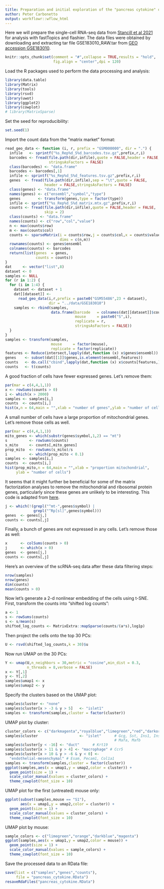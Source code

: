 ```yaml
---
title: Preparation and initial exploration of the "pancreas cytokine" data set
author: Peter Carbonetto
output: workflowr::wflow_html
---
```


Here we will prepare the single-cell RNA-seq data from
[Stancill et al 2021][stancill2021function] for analysis with
fastTopics and flashier. The data files were obtained by downloading
and extracting tar file GSE183010_RAW.tar from
[GEO accession GSE183010][stancill2021function-geo].

```r
knitr::opts_chunk$set(comment = "#",collapse = TRUE,results = "hold",
                      fig.align = "center",dpi = 120)
```

Load the R packages used to perform the data processing and analysis:

```r
library(data.table)
library(Matrix)
library(tools)
library(rsvd)
library(uwot)
library(ggplot2)
library(cowplot)
# library(MatrixSparse)
```

Set the seed for reproducibility:

```r
set.seed(1)
```

Import the count data from the "matrix market" format:

```r
read_geo_data <- function (i, r, prefix = "GSM000000", dir = ".") {
  infile   <- sprintf("%s_Rep%d_S%d_barcodes.tsv.gz",prefix,r,i)
  barcodes <- fread(file.path(dir,infile),quote = FALSE,header = FALSE,
                    stringsAsFactors = FALSE)
  class(barcodes) <- "data.frame"
  barcodes <- barcodes[,1]
  infile <- sprintf("%s_Rep%d_S%d_features.tsv.gz",prefix,r,i)
  genes  <- fread(file.path(dir,infile),sep = "\t",quote = FALSE,
                  header = FALSE,stringsAsFactors = FALSE)
  class(genes) <- "data.frame"
  names(genes) <- c("ensembl","symbol","type")
  genes        <- transform(genes,type = factor(type))
  infile <- sprintf("%s_Rep%d_S%d_matrix.mtx.gz",prefix,r,i)
  counts <- fread(file.path(dir,infile),quote = FALSE,header = FALSE,
                  skip = 2)
  class(counts) <- "data.frame"
  names(counts) <- c("row","col","value")
  n <- max(counts$row)
  m <- max(counts$col)
  counts <- sparseMatrix(i = counts$row,j = counts$col,x = counts$value,
                         dims = c(n,m))
  rownames(counts) <- genes$ensembl
  colnames(counts) <- barcodes
  return(list(genes  = genes,
			  counts = counts))
}
dat     <- vector("list",8)
dataset <- 0
samples <- NULL
for (r in 1:2) {
  for (i in 1:4) {
    dataset <- dataset + 1
    dat[[dataset]] <-
	  read_geo_data(i,r,prefix = paste0("GSM55486",23 + dataset),
	                dir = "../data/GSE183010")
	samples <- rbind(samples,
	                 data.frame(barcode   = colnames(dat[[dataset]]$counts),
					            mouse     = paste0("S",i),
					            replicate = r,
								stringsAsFactors = FALSE))
  }
}
samples <- transform(samples,
                     mouse     = factor(mouse),
					 replicate = factor(replicate))
features <- Reduce(intersect,lapply(dat,function (x) x$genes$ensembl))
genes    <- subset(dat[[1]]$genes,is.element(ensembl,features))
counts   <- do.call("cbind",lapply(dat,function (x) x$counts[features,]))
counts   <- t(counts)
```

A good fraction of cells have fewer expressed genes. Let's remove them:

```r
par(mar = c(4,4,1,1))
x <- rowSums(counts > 0)
i <- which(x > 2000)
samples <- samples[i,]
counts  <- counts[i,]
hist(x,n = 64,main = "",xlab = "number of genes",ylab = "number of cells")
```

A small number of cells have a large proportion of mitochondrial genes.
Let's remove those cells as well.

```r
par(mar = c(4,4,1,1))
mito_genes <- which(substr(genes$symbol,1,2) == "mt")
s          <- rowSums(counts)
s_mito     <- counts[,mito_genes]
prop_mito  <- rowSums(s_mito)/s
i          <- which(prop_mito < 0.1)
samples <- samples[i,]
counts  <- counts[i,]
hist(prop_mito,n = 64,main = "",xlab = "proportion mitochondrial",
     ylab = "number of cells")
```

It seems that it might further be beneficial for some of the matrix
factorization analyses to remove the mitochondrial and ribosomal
protein genes, particularly since these genes are unlikely to be
interesting. This code is adapted from
[here](https://nbisweden.github.io/workshop-scRNAseq/labs/seurat/seurat_01_qc.html).

```r
j <- which(!(grepl("^mt-",genes$symbol) |
             grepl("^Rp[sl]",genes$symbol)))
genes  <- genes[j,]
counts <- counts[,j]
```

Finally, a bunch of genes are not expressed in any cells. Let's remove
those as well:

```r
x      <- colSums(counts > 0)
j      <- which(x > 0)
genes  <- genes[j,]
counts <- counts[,j]
```

Here's an overview of the scRNA-seq data after these data filtering
steps:

```r
nrow(samples)
nrow(genes)
dim(counts)
mean(counts > 0)
```

Now let's generate a 2-d nonlinear embedding of the cells using
t-SNE. First, transform the counts into "shifted log counts":

```r
a <- 1
s <- rowSums(counts)
s <- s/mean(s)
shifted_log_counts <- MatrixExtra::mapSparse(counts/(a*s),log1p)
```

Then project the cells onto the top 30 PCs:

```r
U <- rsvd(shifted_log_counts,k = 30)$u
```

Now run UMAP on the 30 PCs:

```r
Y <- umap(U,n_neighbors = 30,metric = "cosine",min_dist = 0.3,
          n_threads = 8,verbose = FALSE)
x <- Y[,1]
y <- Y[,2]
samples$umap1 <- x
samples$umap2 <- y
```

Specify the clusters based on the UMAP plot:

```r
samples$cluster <- "none"
samples$cluster[x > -3 & y > 5]   <- "islet1" 
samples <- transform(samples,cluster = factor(cluster))
```

UMAP plot by cluster:

```r
cluster_colors <- c("darkmagenta","royalblue","limegreen","red","darkorange")
samples$cluster                   <- "islet"      # Gcg, Sst, Ins1, Ins2, Ppy, 
                                                  # Mafa, Mafb
samples$cluster[y < -16] <- "duct"      # Krt19
samples$cluster[x > 11 & y > 4] <- "macrophage" # Ccr5
samples$cluster[x > 10 & y > -6 & y < 0] <- 
  "endothelial-mesenchymal" # Esam, Pecam1, Col1a1
samples <- transform(samples,cluster = factor(cluster))
ggplot(samples,aes(x = umap1,y = umap2,color = cluster)) +
  geom_point(size = 1) +
  scale_color_manual(values = cluster_colors) +
  theme_cowplot(font_size = 10)
```

UMAP plot for the first (untreated) mouse only:

```r
ggplot(subset(samples,mouse == "S1"),
       aes(x = umap1,y = umap2,color = cluster)) +
  geom_point(size = 1) +
  scale_color_manual(values = cluster_colors) +
  theme_cowplot(font_size = 10)
```

UMAP plot by mouse:

```r
sample_colors <- c("limegreen","orange","darkblue","magenta")
ggplot(samples,aes(x = umap1,y = umap2,color = mouse)) +
  geom_point(size = 1) +
  scale_color_manual(values = sample_colors) +
  theme_cowplot(font_size = 10)
```

Save the processed data to an RData file:

```r
save(list = c("samples","genes","counts"),
     file = "pancreas_cytokine.RData")
resaveRdaFiles("pancreas_cytokine.RData")
```

[stancill2021function]: https://doi.org/10.1093/function/zqab063
[stancill2021function-geo]: https://www.ncbi.nlm.nih.gov/geo/query/acc.cgi?acc=GSE183010
